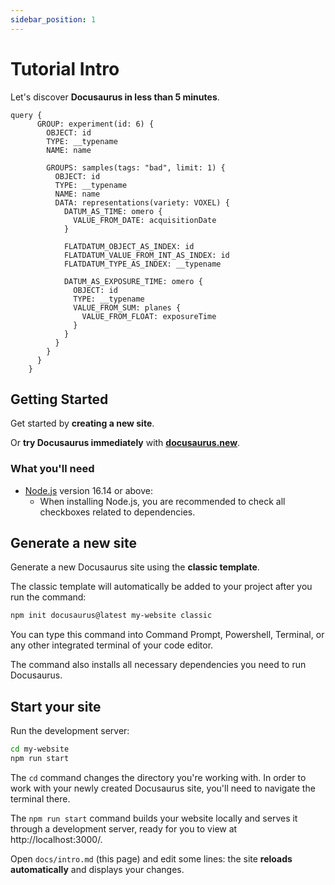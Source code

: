 ```yaml
---
sidebar_position: 1
---
```



# Tutorial Intro

Let's discover **Docusaurus in less than 5 minutes**.

```kraphql live
query {
      GROUP: experiment(id: 6) {
        OBJECT: id
        TYPE: __typename
        NAME: name

        GROUPS: samples(tags: "bad", limit: 1) {
          OBJECT: id
          TYPE: __typename
          NAME: name
          DATA: representations(variety: VOXEL) {
            DATUM_AS_TIME: omero {
              VALUE_FROM_DATE: acquisitionDate
            }

            FLATDATUM_OBJECT_AS_INDEX: id
            FLATDATUM_VALUE_FROM_INT_AS_INDEX: id
            FLATDATUM_TYPE_AS_INDEX: __typename

            DATUM_AS_EXPOSURE_TIME: omero {
              OBJECT: id
              TYPE: __typename
              VALUE_FROM_SUM: planes {
                VALUE_FROM_FLOAT: exposureTime
              }
            }
          }
        }
      }
    }
```

## Getting Started

Get started by **creating a new site**.

Or **try Docusaurus immediately** with **[docusaurus.new](https://docusaurus.new)**.

### What you'll need

- [Node.js](https://nodejs.org/en/download/) version 16.14 or above:
  - When installing Node.js, you are recommended to check all checkboxes related to dependencies.

## Generate a new site

Generate a new Docusaurus site using the **classic template**.

The classic template will automatically be added to your project after you run the command:

```bash
npm init docusaurus@latest my-website classic
```

You can type this command into Command Prompt, Powershell, Terminal, or any other integrated terminal of your code editor.

The command also installs all necessary dependencies you need to run Docusaurus.

## Start your site

Run the development server:

```bash
cd my-website
npm run start
```

The `cd` command changes the directory you're working with. In order to work with your newly created Docusaurus site, you'll need to navigate the terminal there.

The `npm run start` command builds your website locally and serves it through a development server, ready for you to view at http://localhost:3000/.

Open `docs/intro.md` (this page) and edit some lines: the site **reloads automatically** and displays your changes.
